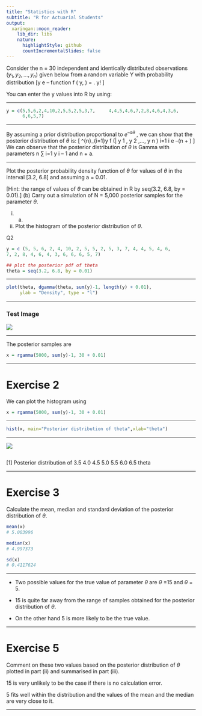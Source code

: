 ```yaml
---
title: "Statistics with R"
subtitle: "R for Actuarial Students"
output:
  xaringan::moon_reader:
    lib_dir: libs
    nature:
      highlightStyle: github
      countIncrementalSlides: false
---
```


Consider the n = 30 independent and identically distributed observations
$( y_1 , y_2 , \ldots, y_n )$ given below from a random variable Y with probability distribution
\[\theta y e –\theta
function f ( y, \theta) =
.
y! \]


You can enter the y values into R by using:


---

```r

y = c(5,5,6,2,4,10,2,5,5,2,5,3,7,     4,4,5,4,6,7,2,8,4,6,4,3,6,
      6,6,5,7)

```

---

By assuming a prior distribution proportional to $e^{–a\theta}$ , we can show that the posterior
distribution of $\theta$ is:
\[
\sum^{n}_{i=1}y
f (\theta | y 1 , y 2 ,..., y n ) \propto \theta i=1 i e –(n + \alpha) \theta
\]
We can observe that the posterior distribution of $\theta$ is Gamma with parameters
n
∑ i=1 y i – 1 and n + a.


---

Plot the posterior probability density function of $\theta$ for values of $\theta$ in
the interval [3.2, 6.8] and assuming a = 0.01.
		
[Hint: the range of values of $\theta$ can be obtained in R by
seq(3.2, 6.8, by = 0.01).]
(b)
Carry out a simulation of N = 5,000 posterior samples for the
parameter $\theta$.

(i) (a)
(ii) Plot the histogram of the posterior distribution of $\theta$.




Q2


```r
y = c (5, 5, 6, 2, 4, 10, 2, 5, 5, 2, 5, 3, 7, 4, 4, 5, 4, 6,
7, 2, 8, 4, 6, 4, 3, 6, 6, 6, 5, 7)

## plot the posterior pdf of theta
theta = seq(3.2, 6.8, by = 0.01)
```


---


```r
plot(theta, dgamma(theta, sum(y)-1, length(y) + 0.01), 
     ylab = "Density", type = "l")
```

---

### Test Image

![]("/00-A1/images/Exercise_2_A.jpeg")

---


The posterior samples are
```r
x = rgamma(5000, sum(y)-1, 30 + 0.01)
```


---

Exercise 2
================================================

We can plot the histogram using




```r
x = rgamma(5000, sum(y)-1, 30 + 0.01)
```


---

```r
hist(x, main="Posterior distribution of theta",xlab="theta")
```


---

![](00-A1/images/Exercise_2_B.jpeg)



```r
```
[1]
Posterior distribution of
3.5
4.0
4.5
5.0
5.5
6.0
6.5
theta

---


Exercise 3
======================================

Calculate the mean, median and standard deviation of the posterior distribution
of $\theta$.

```r
mean(x)
# 5.003996 

median(x)
# 4.997373

sd(x)
# 0.4117624 
```

---

* Two possible values for the true value of parameter $\theta$ are $\theta$ =15 and $\theta$ = 5.


* 15 is quite far away from the range of samples obtained for the posterior distribution
of $\theta$.

* On the other hand 5 is more likely to be the true value.


---

Exercise 5
================================

Comment on these two values based on the posterior distribution of $\theta$ plotted
in part (ii) and summarised in part (iii).



15 is very unlikely to be the case if there is no calculation error.

5 fits well within the distribution and the values of the mean and the median are very close to it.

---


